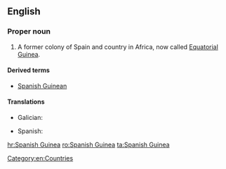 ==English==
{{wikipedia}}

===Proper noun===
{{en-proper noun}}

# A former colony of Spain and country in Africa, now called [[Equatorial Guinea]].

====Derived terms====
* [[Spanish Guinean]]

====Translations====
{{trans-top|former country of Africa}}
* Galician: {{t|gl|Guinea española|f}}
{{trans-mid}}
* Spanish: {{t|es|Guinea Española|f}}
{{trans-bottom}}

[[Category:en:Countries]]

[[hr:Spanish Guinea]]
[[ro:Spanish Guinea]]
[[ta:Spanish Guinea]]